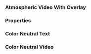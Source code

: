 
<Meta of={VideoCurtainStories} />

### Atmospheric Video With Overlay

<Canvas of={VideoCurtainStories.AtmosphericVideoWithOverlay} />

### Properties

<ArgTypes />

### Color Neutral Text

<Canvas of={VideoCurtainStories.ColorNeutralText} />

### Color Neutral Video

<Canvas of={VideoCurtainStories.ColorNeutralVideo} />

